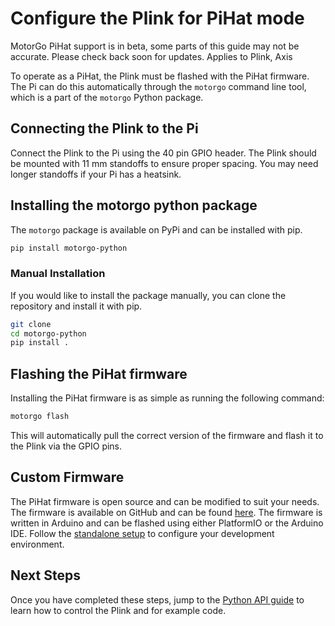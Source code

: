 
# Configure the Plink for PiHat mode

<Callout type="warning" emoji="⚠️">
    MotorGo PiHat support is in beta, some parts of this guide may not be accurate. Please check back soon for updates.
</Callout>

<Callout type="info" emoji="🤖">
    Applies to Plink, Axis
</Callout>

To operate as a PiHat, the Plink must be flashed with the PiHat firmware. The Pi can do this automatically through the `motorgo` command line tool, which is a part of the `motorgo` Python package.

## Connecting the Plink to the Pi

Connect the Plink to the Pi using the 40 pin GPIO header. The Plink should be mounted with 11 mm standoffs to ensure proper spacing. You may need longer standoffs if your Pi has a heatsink.

## Installing the motorgo python package

The `motorgo` package is available on PyPi and can be installed with pip.

```bash filename="bash"
pip install motorgo-python
```

### Manual Installation

If you would like to install the package manually, you can clone the repository and install it with pip.

```bash filename="bash"
git clone
cd motorgo-python
pip install .
```

## Flashing the PiHat firmware

Installing the PiHat firmware is as simple as running the following command:

```bash filename="bash"
motorgo flash
```

This will automatically pull the correct version of the firmware and flash it to the Plink via the GPIO pins.


## Custom Firmware
The PiHat firmware is open source and can be modified to suit your needs. The firmware is available on GitHub and can be found [here](/broken-link). The firmware is written in Arduino and can be flashed using either PlatformIO or the Arduino IDE. Follow the [standalone setup](/motorgo_plink_1/standalone) to configure your development environment.

## Next Steps

Once you have completed these steps, jump to the [Python API guide](/python_api_reference) to learn how to control the Plink and for example code.
